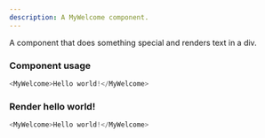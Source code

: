 ```yaml
---
description: A MyWelcome component.
---
```



A component that does something special and renders text in a div.

### Component usage
```js
<MyWelcome>Hello world!</MyWelcome>
```

### Render hello world!

```js live
<MyWelcome>Hello world!</MyWelcome>
```

